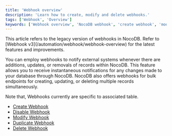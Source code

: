 ```yaml
---
title: 'Webhook overview'
description: 'Learn how to create, modify and delete webhooks.'
tags: ['Webhook', 'Overview']
keywords: ['Webhook overview', 'NocoDB webhook', 'create webhook', 'modify webhook', 'delete webhook']
---
```


<Callout type="note">
This article refers to the legacy version of webhooks in NocoDB. Refer to [Webhook v3](/automation/webhook/webhook-overview) for the latest features and improvements.
</Callout>

You can employ webhooks to notify external systems whenever there are additions, updates, or removals of records within NocoDB. This feature allows you to receive instantaneous notifications for any changes made to your database through NocoDB. NocoDB also offers webhooks for bulk endpoints for creating, updating, or deleting multiple records simultaneously.

Note that, Webhooks currently are specific to associated table.

- [Create Webhook](/automation/webhook-v2-deprecated/create-webhook)
- [Disable Webhook](/automation/webhook-v2-deprecated/actions-on-webhook#enabledisable-webhook)
- [Modify Webhook](/automation/webhook-v2-deprecated/actions-on-webhook#edit-webhook)
- [Duplicate Webhook](/automation/webhook-v2-deprecated/actions-on-webhook#duplicate-webhook)
- [Delete Webhook](/automation/webhook-v2-deprecated/actions-on-webhook#delete-webhook)

